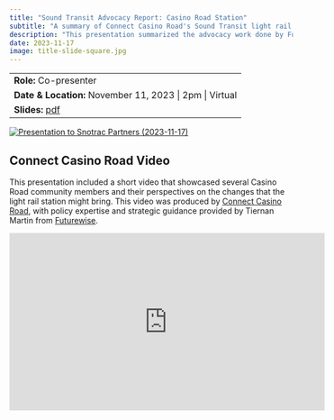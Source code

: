 ```yaml
---
title: "Sound Transit Advocacy Report: Casino Road Station"
subtitle: "A summary of Connect Casino Road's Sound Transit light rail station advocacy"
description: "This presentation summarized the advocacy work done by Futurewise and Connect Casino Road during Spring and Fall of 2023."
date: 2023-11-17
image: title-slide-square.jpg
---
```


|                                                                                                                    |
|------------------------------------------------------------------------|
| **Role:** Co-presenter                                                                                             |
| **Date & Location:** November 11, 2023 \| 2pm \| Virtual                                                           |
| **Slides:** [pdf](2023-11-17 Presentation to Snotrac Partners.pdf "Presentation to Snotrac Partners (2023-11-17)") |

[![Presentation to Snotrac Partners (2023-11-17)](title-slide.jpg)](2023-11-17 Presentation to Snotrac Partners.pdf)

## Connect Casino Road Video

This presentation included a short video that showcased several Casino Road community members and their perspectives on the changes that the light rail station might bring. This video was produced by [Connect Casino Road](https://www.connectcasinoroad.org/), with policy expertise and strategic guidance provided by Tiernan Martin from [Futurewise](https://futurewise.org/).

::: {#casino-road-video}
<iframe width="560" height="315" src="https://www.youtube.com/embed/We1gILwDpnQ?si=o4O7kxmj2bRAbTMR" title="YouTube video player" frameborder="0" allow="accelerometer; autoplay; clipboard-write; encrypted-media; gyroscope; picture-in-picture; web-share" allowfullscreen>

</iframe>
:::
